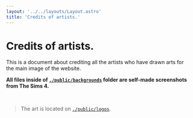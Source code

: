 ```yaml
---
layout: '../../layouts/Layout.astro'
title: 'Credits of artists.'
---
```



# Credits of artists.

This is a document about crediting all the artists who have drawn arts for the main image of the website.

**All files inside of [`./public/backgrounds`](https://github.com/herisdia/herisdia.me/tree/master/public/backgrounds/) folder are self-made screenshots from The Sims 4.**

<br />

> The art is located on [`./public/logos`](https://github.com/herisdia/herisdia.me/tree/master/public/logos/).

<br />

<Credits subtext='Find (x) on ' />

<Links>
  <Link color='#b69bc9' text='Return' href='/en/' />
</Links>
